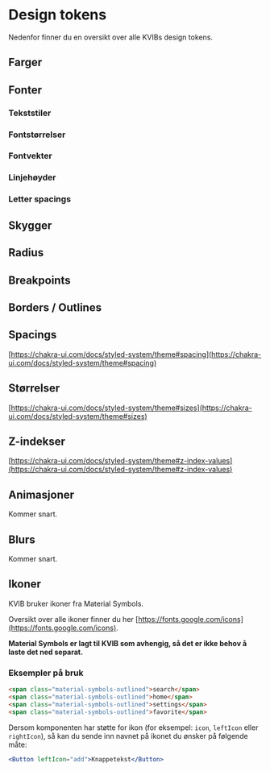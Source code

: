 
<Meta title="Design tokens" />

# Design tokens

Nedenfor finner du en oversikt over alle KVIBs design tokens.

## Farger

<Colors />

## Fonter

### Tekststiler

<TextStyles />

### Fontstørrelser

<FontSizes />

### Fontvekter

<FontWeights />

### Linjehøyder

<LineHeights />

### Letter spacings

<LetterSpacings />

## Skygger

<Shadows />

## Radius

<Radii />

## Breakpoints

<Breakpoints />

## Borders / Outlines

<Borders />

## Spacings

[https://chakra-ui.com/docs/styled-system/theme#spacing](https://chakra-ui.com/docs/styled-system/theme#spacing)

## Størrelser

[https://chakra-ui.com/docs/styled-system/theme#sizes](https://chakra-ui.com/docs/styled-system/theme#sizes)

## Z-indekser

[https://chakra-ui.com/docs/styled-system/theme#z-index-values](https://chakra-ui.com/docs/styled-system/theme#z-index-values)

## Animasjoner

Kommer snart.

## Blurs

Kommer snart.

## Ikoner

KVIB bruker ikoner fra Material Symbols.

Oversikt over alle ikoner finner du her [https://fonts.google.com/icons](https://fonts.google.com/icons).

**Material Symbols er lagt til KVIB som avhengig, så det er ikke behov å laste det ned separat.**

### Eksempler på bruk

```html
<span class="material-symbols-outlined">search</span>
<span class="material-symbols-outlined">home</span>
<span class="material-symbols-outlined">settings</span>
<span class="material-symbols-outlined">favorite</span>
```

Dersom komponenten har støtte for ikon (for eksempel: `icon`, `leftIcon` eller `rightIcon`), så kan du sende inn navnet på ikonet du ønsker på følgende måte:

```jsx
<Button leftIcon="add">Knappetekst</Button>
```
